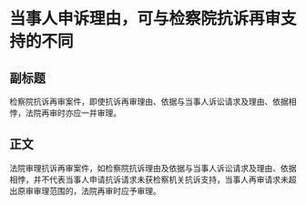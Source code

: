 # 当事人申诉理由，可与检察院抗诉再审支持的不同
## 副标题
检察院抗诉再审案件，即使抗诉再审理由、依据与当事人诉讼请求及理由、依据相悖，法院再审时亦应一并审理。
## 正文
法院审理抗诉再审案件，如检察院抗诉理由及依据与当事人诉讼请求及理由、依据相悖，并不代表当事人申请抗诉请求未获检察机关抗诉支持，当事人再审请求未超出原审审理范围的，法院再审时应予审理。